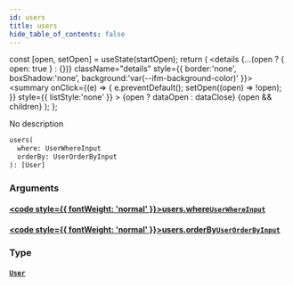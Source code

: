 ```yaml
---
id: users
title: users
hide_table_of_contents: false
---
```







  const [open, setOpen] = useState(startOpen);
  return (
    <details {...(open ? { open: true } : {})} className="details" style={{ border:'none', boxShadow:'none', background:'var(--ifm-background-color)' }}>
      <summary
        onClick={(e) => {
          e.preventDefault();
          setOpen((open) => !open);
        }}
        style={{ listStyle:'none' }}
      >
      {open ? dataOpen : dataClose}
      </summary>
      {open && children}
    </details>
  );
};




No description


```graphql
users(
  where: UserWhereInput
  orderBy: UserOrderByInput
): [User]
```


### Arguments

#### [<code style={{ fontWeight: 'normal' }}>users.<b>where</b></code>](#)<Bullet />[`UserWhereInput`](/schema/inputs/user-where-input) <Badge class="secondary" text="input"/>
> 
> 

#### [<code style={{ fontWeight: 'normal' }}>users.<b>orderBy</b></code>](#)<Bullet />[`UserOrderByInput`](/schema/enums/user-order-by-input) <Badge class="secondary" text="enum"/>
> 
> 

### Type

#### [`User`](/schema/objects/user) <Badge class="secondary" text="object"/>
> 
> 



